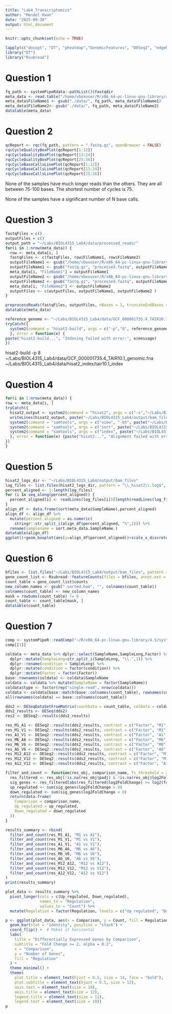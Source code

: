 ```yaml
---
title: "Lab4_Transcriptomics"
author: "Mendel Kwan"
date: "2025-09-30"
output: html_document
---
```


```r
knitr::opts_chunk$set(echo = TRUE)
```

```r

lapply(c("docopt", "DT", "pheatmap","GenomicFeatures", "DESeq2", "edgeR", "systemPipeR", "systemPipeRdata", "BiocStyle", "GO.db", "dplyr", "tidyr", "stringr", "Rqc", "QuasR", "DT", "ape", "clusterProfiler","biomaRt","EnhancedVolcano"), require, character.only = TRUE)
library("DT")
library("Rsubread")
```
# Question 1

```r
fq_path <- systemPipeRdata::pathList()$fastqdir
meta_data <- read.table("/home/vboxuser/R/x86_64-pc-linux-gnu-library/4.5/systemPipeRdata/extdata/param/targetsPE.txt", header = TRUE)
meta_data$FileName1 <- gsub("./data/", fq_path, meta_data$FileName1)
meta_data$FileName2<- gsub("./data/", fq_path, meta_data$FileName2)
datatable(meta_data)
```

# Question 2

```r
qcReport <- rqc(fq_path, pattern = ".fastq.gz", openBrowser = FALSE)
rqcCycleQualityBoxPlot(qcReport[1:12])
rqcCycleQualityBoxPlot(qcReport[13:24])
rqcCycleQualityBoxPlot(qcReport[25:36])
rqcCycleBaseCallsLinePlot(qcReport[1:12])
rqcCycleBaseCallsLinePlot(qcReport[13:24])
rqcCycleBaseCallsLinePlot(qcReport[25:36])
```

None of the samples have much longer reads than the others.  They are all between 75-100 bases.  The shortest number of cycles is 75.

None of the samples have a significant number of N base calls.

# Question 3

```r
fastqFiles = c()
outputFiles = c()
output_path = "~/Labs/BIOL4315_Lab4/data/processed_reads/"
for(i in 1:nrow(meta_data)) {
  row <- meta_data[i, ]
  fastqFiles <- c(fastqFiles, row$FileName1, row$FileName2)
  outputFileName1 <- gsub("/home/vboxuser/R/x86_64-pc-linux-gnu-library/4.5/systemPipeRdata/extdata/fastq/", output_path, row$FileName1)
  outputFileName1 <- gsub("fastq.gz", "processed.fastq", outputFileName1)
  meta_data[i, "FileName1"] = outputFileName1
  outputFileName2 <- gsub("/home/vboxuser/R/x86_64-pc-linux-gnu-library/4.5/systemPipeRdata/extdata/fastq/", output_path, row$FileName2)
  outputFileName2 <- gsub("fastq.gz", "processed.fastq", outputFileName2)
  meta_data[i, "FileName2"] <- outputFileName2
  outputFiles <- c(outputFiles, outputFileName1, outputFileName2 )
}

preprocessReads(fastqFiles, outputFiles, nBases = 1, truncateEndBases = 3, Lpattern = "GCCCGGGTAA")
datatable(meta_data)

```

```r
reference_genome <- "~/Labs/BIOL4315_Lab4/data/GCF_000001735.4_TAIR10.1_genomic.fna"
tryCatch({
  system2(command = "hisat2-build", args = c("-p","8", reference_genome, "~/Labs/BIOL4315_Lab4/data/hisat2_index/tair10.1_index"), stdout = TRUE, stderr = TRUE)
  }, error = function(e) {
paste("hisat2-build...", "Indexing failed with error:", e$message)
})
```

hisat2-build -p 8 ~/Labs/BIOL4315_Lab4/data/GCF_000001735.4_TAIR10.1_genomic.fna ~/Labs/BIOL4315_Lab4/data/hisat2_index/tair10.1_index

# Question 4
```r
for(i in 1:nrow(meta_data)) {
row <- meta_data[i, ]
tryCatch({
  hisat2_output <- system2(command = "hisat2", args = c("-x","~/Labs/BIOL4315_Lab4/data/hisat2_index/tair10.1_index", row$FileName1, "-p", "8", "-S", paste("~/Labs/BIOL4315_Lab4/output/sam_files/", row$SampleName, ".sam", sep = "" )), stdout = TRUE, stderr = TRUE)
  writeLines(hisat2_output, paste("~/Labs/BIOL4315_Lab4/output/bam_files/", row$SampleName, "_hisat2.log", sep = "") )
  system2(command = "samtools", args = c("view", "-bS", paste("~/Labs/BIOL4315_Lab4/output/sam_files/", row$SampleName, ".sam", sep = ""), ">", paste("~/Labs/BIOL4315_Lab4/output/bam_files/", row$SampleName, ".bam", sep = "")), stdout = TRUE, stderr = TRUE)
  system2(command = "samtools", args = c("sort", paste("~/Labs/BIOL4315_Lab4/output/bam_files/", row$SampleName, ".bam", sep = ""), "-o", paste("~/Labs/BIOL4315_Lab4/output/bam_files/", row$SampleName, ".sorted.bam", sep = "")), stdout = TRUE, stderr = TRUE)
  system2(command = "samtools", args = c("index", paste("~/Labs/BIOL4315_Lab4/output/bam_files/", row$SampleName, ".sorted.bam", sep = "")), stdout = TRUE, stderr = TRUE)
  }, error = function(e) {paste("hisat2...", "Alignment failed with error:", e$message)
})
}
```

# Question 5

```r
hisat2_logs_dir <- "~/Labs/BIOL4315_Lab4/output/bam_files"
log_files <- list.files(hisat2_logs_dir, pattern = "\\_hisat2\\.log$", full.names = TRUE)
percent_aligned <- 1:length(log_files)
for (i in seq_along(percent_aligned)) {
  percent_aligned[i] <- readLines(log_files[i])[length(readLines(log_files[i]))]
}
align_df <- data.frame(sort(meta_data$SampleName),percent_aligned)
align_df <- align_df %>% 
  mutate(percent_aligned = as.numeric(
    stringr::str_split_i(align_df$percent_aligned, "%",1))) %>% 
  rename(samplename = sort.meta_data.SampleName.)
datatable(align_df)
ggplot()+geom_boxplot(aes(y=align_df$percent_aligned))+scale_x_discrete()+labs(title = "Alignment of A. thaliana Transcript Samples", y = "Percentage Reads Aligned")
```
# Question 6

```r
bfiles <- list.files("~/Labs/BIOL4315_Lab4/output/bam_files", pattern = ".sorted.bam$", full.names = TRUE)
gene_count_list <- Rsubread::featureCounts(files = bfiles, annot.ext = "~/Labs/BIOL4315_Lab4/data/GCF_000001735.4_TAIR10.1_genomic.gtf", isGTFAnnotationFile = TRUE, allowMultiOverlap = FALSE, isPairedEnd = FALSE, nthreads = 8, minMQS = 10, GTF.featureType ="exon", GTF.attrType = "gene_id")
count_table = gene_count_list$counts
new_column_names <- gsub(".sorted.bam", "", colnames(count_table))
colnames(count_table) <- new_column_names
mask = rowSums(count_table) != 0
count_table <- count_table[mask, ]
datatable(count_table)
```
# Question 7

```r
comp <- systemPipeR::readComp("~/R/x86_64-pc-linux-gnu-library/4.5/systemPipeRdata/extdata/param/targetsPE.txt")
comp[[1]]
```

```r
coldata <- meta_data %>% dplyr::select(SampleName,SampleLong,Factor) %>% 
  dplyr::mutate(SampleLong=str_split_i(SampleLong, "\\.",1)) %>%
  dplyr::rename(condition = SampleLong) %>%
  dplyr::mutate(condition = factor(condition)) %>% 
  dplyr::mutate(Factor = factor(Factor)) 
base::rownames(coldata) <- coldata$SampleName
coldata <- coldata %>% mutate(SampleName = factor(SampleName))
coldata$type <- factor(rep("single-read", nrow(coldata)))
coldata <- coldata[base::match(base::colnames(count_table), rownames(coldata)),]
all(rownames(coldata) == base::colnames(count_table))

dds2 <- DESeqDataSetFromMatrix(countData = count_table, colData = coldata, design = ~ Factor)
dds2_results <- DESeq(dds2)
res2 <- DESeq2::results(dds2_results)

res_M1_A1 <- DESeq2::results(dds2_results, contrast = c("Factor", "M1", "A1"), alpha = 0.2)
res_M1_V1 <- DESeq2::results(dds2_results, contrast = c("Factor", "M1", "V1"), alpha = 0.2)
res_A1_V1 <- DESeq2::results(dds2_results, contrast = c("Factor", "A1", "V1"), alpha = 0.2)
res_M6_A6 <- DESeq2::results(dds2_results, contrast = c("Factor", "M6", "A6"), alpha = 0.2)
res_M6_V6 <- DESeq2::results(dds2_results, contrast = c("Factor", "M6", "V6"), alpha = 0.2)
res_A6_V6 <- DESeq2::results(dds2_results, contrast = c("Factor", "A6", "V6"), alpha = 0.2)
res_M12_A12 <- DESeq2::results(dds2_results, contrast = c("Factor", "M12", "A12"), alpha = 0.2)
res_M12_V12 <- DESeq2::results(dds2_results, contrast = c("Factor", "M12", "V12"), alpha = 0.2)
res_A12_V12 <- DESeq2::results(dds2_results, contrast = c("Factor", "A12", "V12"), alpha = 0.2)

filter_and_count <- function(res_obj, comparison_name, fc_threshold = 2) {
  res_filtered <- res_obj[!is.na(res_obj$padj) & !is.na(res_obj$log2FoldChange), ]
  sig_genes <- res_filtered[abs(res_filtered$log2FoldChange) >= log2(fc_threshold), ]
  up_regulated <- sum(sig_genes$log2FoldChange > 0)
  down_regulated <- sum(sig_genes$log2FoldChange < 0)
  return(data.frame(
    Comparison = comparison_name,
    Up_regulated = up_regulated,
    Down_regulated = down_regulated
  ))
}

results_summary <- rbind(
  filter_and_count(res_M1_A1, "M1 vs A1"),
  filter_and_count(res_M1_V1, "M1 vs V1"),
  filter_and_count(res_A1_V1, "A1 vs V1"),
  filter_and_count(res_M6_A6, "M6 vs A6"),
  filter_and_count(res_M6_V6, "M6 vs V6"),
  filter_and_count(res_A6_V6, "A6 vs V6"),
  filter_and_count(res_M12_A12, "M12 vs A12"),
  filter_and_count(res_M12_V12, "M12 vs V12"),
  filter_and_count(res_A12_V12, "A12 vs V12")
)
print(results_summary)


```

```r
plot_data <- results_summary %>%
  pivot_longer(cols = c(Up_regulated, Down_regulated), 
               names_to = "Regulation", 
               values_to = "Count") %>%
  mutate(Regulation = factor(Regulation, levels = c("Up_regulated", "Down_regulated")))

p <- ggplot(plot_data, aes(x = Comparison, y = Count, fill = Regulation)) +
  geom_bar(stat = "identity", position = "stack") +
  coord_flip() +  # Makes it horizontal
  labs(
    title = "Differentially Expressed Genes by Comparison",
    subtitle = "Fold Change >= 2, alpha = 0.2",
    x = "Comparison",
    y = "Number of Genes",
    fill = "Regulation"
  ) +
  theme_minimal() +
  theme(
    plot.title = element_text(hjust = 0.5, size = 14, face = "bold"),
    plot.subtitle = element_text(hjust = 0.5, size = 12),
    axis.text = element_text(size = 10),
    axis.title = element_text(size = 12),
    legend.title = element_text(size = 11),
    legend.text = element_text(size = 10))
p
```


